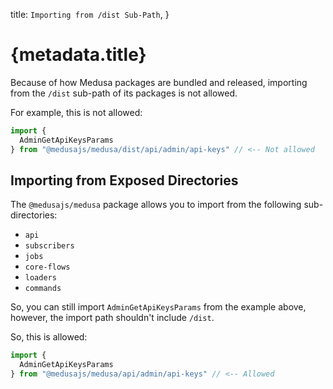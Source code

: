   title: `Importing from /dist Sub-Path`,
}

# {metadata.title}

Because of how Medusa packages are bundled and released, importing from the `/dist` sub-path of its packages is not allowed.

For example, this is not allowed:

```ts
import { 
  AdminGetApiKeysParams
} from "@medusajs/medusa/dist/api/admin/api-keys" // <-- Not allowed
```

## Importing from Exposed Directories

The `@medusajs/medusa` package allows you to import from the following sub-directories:

- `api`
- `subscribers`
- `jobs`
- `core-flows`
- `loaders`
- `commands`

So, you can still import `AdminGetApiKeysParams` from the example above, however, the import path shouldn't include `/dist`.

So, this is allowed:

```ts
import { 
  AdminGetApiKeysParams
} from "@medusajs/medusa/api/admin/api-keys" // <-- Allowed
```
